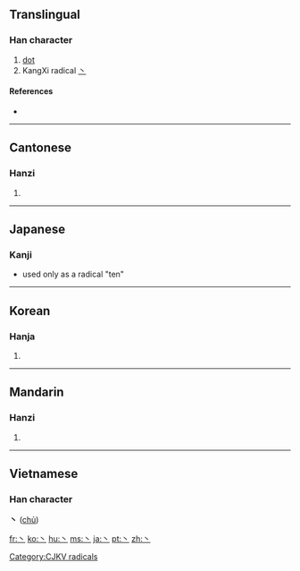 ==Translingual==
{{stroke order|type=animate}}

===Han character===
{{Han char|rn=3|rad=丶|as=00|sn=1|four=|canj=戈 (I), X戈 (XI)}}

# [[dot]]
# KangXi radical [[Index:Chinese radical/丶|丶]]

====References====
* {{Han ref|kx=0080.120|dkj=00091|dj=0162.140|hdz=10042.080|uh=4E36|ud=20022}}

----

==Cantonese==

===Hanzi===
{{yue-hanzi|jyut=|y=[[jyu2]]}}

# {{defn|Cantonese}}

----

==Japanese==

===Kanji===
* used only as a radical "ten"

----

==Korean==

===Hanja===
{{ko-hanja|hangeul=주|rv=ju|mr=chu}}

# {{defn|Korean}}

[[Category:CJKV radicals]]

----

==Mandarin==

===Hanzi===
{{cmn-hanzi|pin=[[zhǔ]] ([[zhu3]])|wg=[[chu3|chu<sup>3</sup>]]}}

# {{defn|Mandarin}}

----

==Vietnamese==
===Han character===
'''丶''' ([[chủ]])

[[fr:丶]]
[[ko:丶]]
[[hu:丶]]
[[ms:丶]]
[[ja:丶]]
[[pt:丶]]
[[zh:丶]]